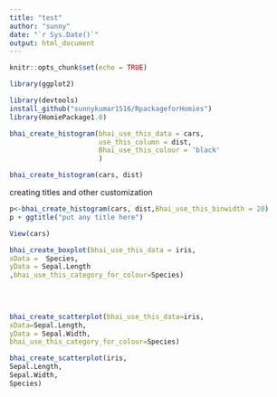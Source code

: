 ```yaml
---
title: "test"
author: "sunny"
date: "`r Sys.Date()`"
output: html_document
---
```


```r
knitr::opts_chunk$set(echo = TRUE)
```

```r
library(ggplot2)
```


```r
library(devtools)
install_github("sunnykumar1516/RpackageforHomies")
library(HomiePackage1.0)
```



```r
bhai_create_histogram(bhai_use_this_data = cars,
                      use_this_column = dist,
                      Bhai_use_this_colour = 'black'
                      )
```


```r
bhai_create_histogram(cars, dist)
```
 creating titles and other customization

```r
p<-bhai_create_histogram(cars, dist,Bhai_use_this_binwidth = 20)
p + ggtitle("put any title here")
```

```r
View(cars)
```

```r
bhai_create_boxplot(bhai_use_this_data = iris,
xData =  Species,
yData = Sepal.Length
,bhai_use_this_category_for_colour=Species)
  
  
  
```
```r
bhai_create_scatterplot(bhai_use_this_data=iris,
xData=Sepal.Length,
yData = Sepal.Width,
bhai_use_this_category_for_colour=Species)
```

```r
bhai_create_scatterplot(iris,
Sepal.Length,
Sepal.Width,
Species)
```

```r

```

